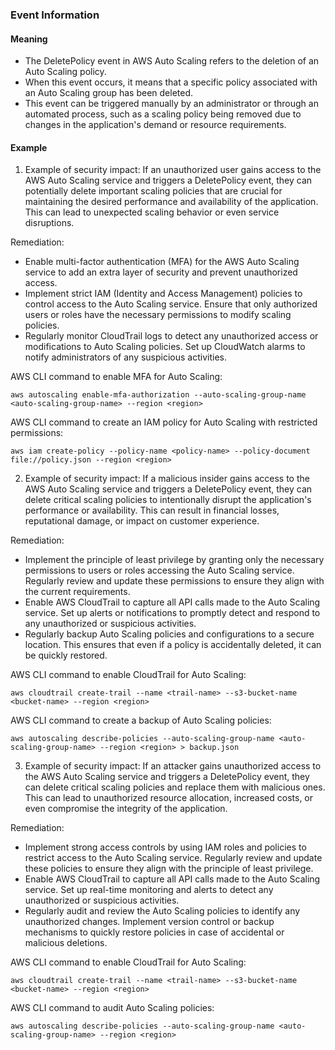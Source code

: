 
### Event Information

#### Meaning

- The DeletePolicy event in AWS Auto Scaling refers to the deletion of an Auto Scaling policy.
- When this event occurs, it means that a specific policy associated with an Auto Scaling group has been deleted.
- This event can be triggered manually by an administrator or through an automated process, such as a scaling policy being removed due to changes in the application's demand or resource requirements.

#### Example

1. Example of security impact: If an unauthorized user gains access to the AWS Auto Scaling service and triggers a DeletePolicy event, they can potentially delete important scaling policies that are crucial for maintaining the desired performance and availability of the application. This can lead to unexpected scaling behavior or even service disruptions.

Remediation:
- Enable multi-factor authentication (MFA) for the AWS Auto Scaling service to add an extra layer of security and prevent unauthorized access.
- Implement strict IAM (Identity and Access Management) policies to control access to the Auto Scaling service. Ensure that only authorized users or roles have the necessary permissions to modify scaling policies.
- Regularly monitor CloudTrail logs to detect any unauthorized access or modifications to Auto Scaling policies. Set up CloudWatch alarms to notify administrators of any suspicious activities.

AWS CLI command to enable MFA for Auto Scaling:
```
aws autoscaling enable-mfa-authorization --auto-scaling-group-name <auto-scaling-group-name> --region <region>
```

AWS CLI command to create an IAM policy for Auto Scaling with restricted permissions:
```
aws iam create-policy --policy-name <policy-name> --policy-document file://policy.json --region <region>
```

2. Example of security impact: If a malicious insider gains access to the AWS Auto Scaling service and triggers a DeletePolicy event, they can delete critical scaling policies to intentionally disrupt the application's performance or availability. This can result in financial losses, reputational damage, or impact on customer experience.

Remediation:
- Implement the principle of least privilege by granting only the necessary permissions to users or roles accessing the Auto Scaling service. Regularly review and update these permissions to ensure they align with the current requirements.
- Enable AWS CloudTrail to capture all API calls made to the Auto Scaling service. Set up alerts or notifications to promptly detect and respond to any unauthorized or suspicious activities.
- Regularly backup Auto Scaling policies and configurations to a secure location. This ensures that even if a policy is accidentally deleted, it can be quickly restored.

AWS CLI command to enable CloudTrail for Auto Scaling:
```
aws cloudtrail create-trail --name <trail-name> --s3-bucket-name <bucket-name> --region <region>
```

AWS CLI command to create a backup of Auto Scaling policies:
```
aws autoscaling describe-policies --auto-scaling-group-name <auto-scaling-group-name> --region <region> > backup.json
```

3. Example of security impact: If an attacker gains unauthorized access to the AWS Auto Scaling service and triggers a DeletePolicy event, they can delete critical scaling policies and replace them with malicious ones. This can lead to unauthorized resource allocation, increased costs, or even compromise the integrity of the application.

Remediation:
- Implement strong access controls by using IAM roles and policies to restrict access to the Auto Scaling service. Regularly review and update these policies to ensure they align with the principle of least privilege.
- Enable AWS CloudTrail to capture all API calls made to the Auto Scaling service. Set up real-time monitoring and alerts to detect any unauthorized or suspicious activities.
- Regularly audit and review the Auto Scaling policies to identify any unauthorized changes. Implement version control or backup mechanisms to quickly restore policies in case of accidental or malicious deletions.

AWS CLI command to enable CloudTrail for Auto Scaling:
```
aws cloudtrail create-trail --name <trail-name> --s3-bucket-name <bucket-name> --region <region>
```

AWS CLI command to audit Auto Scaling policies:
```
aws autoscaling describe-policies --auto-scaling-group-name <auto-scaling-group-name> --region <region>
```

